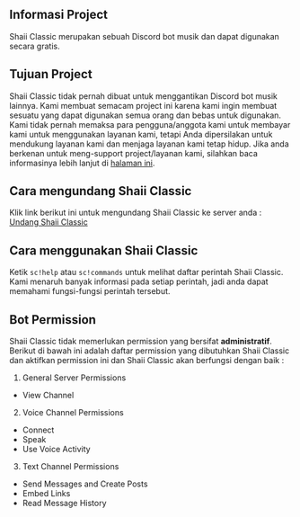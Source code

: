 ## Informasi Project
Shaii Classic merupakan sebuah Discord bot musik dan dapat digunakan secara gratis.

## Tujuan Project
Shaii Classic tidak pernah dibuat untuk menggantikan Discord bot musik lainnya. Kami membuat semacam project ini karena kami ingin membuat sesuatu yang dapat digunakan semua orang dan bebas untuk digunakan. Kami tidak pernah memaksa para pengguna/anggota kami untuk membayar kami untuk menggunakan layanan kami, tetapi Anda dipersilakan untuk mendukung layanan kami dan menjaga layanan kami tetap hidup. Jika anda berkenan untuk meng-support project/layanan kami, silahkan baca informasinya lebih lanjut di [halaman ini](/id/support).

## Cara mengundang Shaii Classic
Klik link berikut ini untuk mengundang Shaii Classic ke server anda : [Undang Shaii Classic](https://bit.ly/shaii-classic)

## Cara menggunakan Shaii Classic
Ketik `sc!help` atau `sc!commands` untuk melihat daftar perintah Shaii Classic. Kami menaruh banyak informasi pada setiap perintah, jadi anda dapat memahami fungsi-fungsi perintah tersebut.

## Bot Permission
Shaii Classic tidak memerlukan permission yang bersifat **administratif**. Berikut di bawah ini adalah daftar permission yang dibutuhkan Shaii Classic dan aktifkan permission ini dan Shaii Classic akan berfungsi dengan baik : 
1. General Server Permissions
  - View Channel
2. Voice Channel Permissions
  - Connect
  - Speak
  - Use Voice Activity
3. Text Channel Permissions
  - Send Messages and Create Posts
  - Embed Links
  - Read Message History

